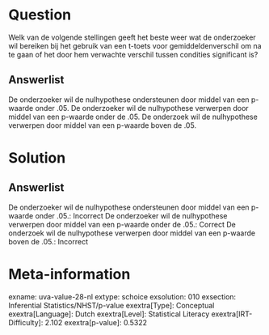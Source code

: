 Question
========

Welk van de volgende stellingen geeft het beste weer wat de onderzoeker
wil bereiken bij het gebruik van een t-toets voor gemiddeldenverschil om
na te gaan of het door hem verwachte verschil tussen condities
significant is?

Answerlist
----------

De onderzoeker wil de nulhypothese ondersteunen door middel van een p-waarde onder .05.
De onderzoeker wil de nulhypothese verwerpen door middel van een p-waarde onder de .05.
De onderzoek wil de nulhypothese verwerpen door middel van een p-waarde boven de .05.

Solution
========

Answerlist
----------

De onderzoeker wil de nulhypothese ondersteunen door middel van een p-waarde onder .05.: Incorrect
De onderzoeker wil de nulhypothese verwerpen door middel van een p-waarde onder de .05.: Correct
De onderzoek wil de nulhypothese verwerpen door middel van een p-waarde boven de .05.: Incorrect

Meta-information
================
exname: uva-value-28-nl
extype: schoice
exsolution: 010
exsection: Inferential Statistics/NHST/p-value
exextra[Type]: Conceptual
exextra[Language]: Dutch
exextra[Level]: Statistical Literacy
exextra[IRT-Difficulty]: 2.102
exextra[p-value]: 0.5322
